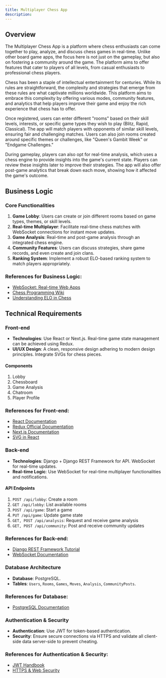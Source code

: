 ```yaml
---
title: Multiplayer Chess App
description: 
---
```


## Overview

The Multiplayer Chess App is a platform where chess enthusiasts can come together to play, analyze, and discuss chess games in real-time. Unlike other board game apps, the focus here is not just on the gameplay, but also on fostering a community around the game. The platform aims to offer features that cater to players of all levels, from casual enthusiasts to professional chess players.

Chess has been a staple of intellectual entertainment for centuries. While its rules are straightforward, the complexity and strategies that emerge from these rules are what captivate millions worldwide. This platform aims to embrace this complexity by offering various modes, community features, and analytics that help players improve their game and enjoy the rich experience that chess has to offer.

Once registered, users can enter different "rooms" based on their skill levels, interests, or specific game types they wish to play (Blitz, Rapid, Classical). The app will match players with opponents of similar skill levels, ensuring fair and challenging matches. Users can also join rooms created around specific themes or challenges, like "Queen's Gambit Week" or "Endgame Challenges."

During gameplay, players can also opt for real-time analysis, which uses a chess engine to provide insights into the game's current state. Players can review these insights later to improve their strategies. The app will also offer post-game analytics that break down each move, showing how it affected the game's outcome.

## Business Logic

### Core Functionalities

1. **Game Lobby**: Users can create or join different rooms based on game types, themes, or skill levels.
2. **Real-time Multiplayer**: Facilitate real-time chess matches with WebSocket connections for instant move updates.
3. **Game Analysis**: Real-time and post-game analysis through an integrated chess engine. 
4. **Community Features**: Users can discuss strategies, share game records, and even create and join clans.
5. **Ranking System**: Implement a robust ELO-based ranking system to match players appropriately.

### References for Business Logic:

- [WebSocket: Real-time Web Apps](https://developer.mozilla.org/en-US/docs/Web/API/WebSockets_API)
- [Chess Programming Wiki](https://www.chessprogramming.org/)
- [Understanding ELO in Chess](https://en.wikipedia.org/wiki/Elo_rating_system)

## Technical Requirements

### Front-end

- **Technologies**: Use React or Next.js. Real-time game state management can be achieved using Redux.
- **UI/UX Design**: A clean, responsive design adhering to modern design principles. Integrate SVGs for chess pieces.

#### Components

1. Lobby
2. Chessboard
3. Game Analysis
4. Chatroom
5. Player Profile

### References for Front-end:

- [React Documentation](https://reactjs.org/docs/getting-started.html)
- [Redux Official Documentation](https://redux.js.org/)
- [Next.js Documentation](https://nextjs.org/docs)
- [SVG in React](https://reactjs.org/docs/dom-elements.html#all-supported-svg-attributes)

### Back-end

- **Technologies**: Django + Django REST Framework for API. WebSocket for real-time updates.
- **Real-time Logic**: Use WebSocket for real-time multiplayer functionalities and notifications.

#### API Endpoints

1. `POST /api/lobby`: Create a room
2. `GET /api/lobby`: List available rooms
3. `POST /api/game`: Start a game
4. `PUT /api/game`: Update game state
5. `GET, POST /api/analysis`: Request and receive game analysis
6. `GET, POST /api/community`: Post and receive community updates

### References for Back-end:

- [Django REST Framework Tutorial](https://www.django-rest-framework.org/tutorial/quickstart/)
- [WebSocket Documentation](https://developer.mozilla.org/en-US/docs/Web/API/WebSocket)

### Database Architecture

- **Database**: PostgreSQL.
- **Tables**: `Users`, `Rooms`, `Games`, `Moves`, `Analysis`, `CommunityPosts`.

### References for Database:

- [PostgreSQL Documentation](https://www.postgresql.org/docs/)

### Authentication & Security

- **Authentication**: Use JWT for token-based authentication.
- **Security**: Ensure secure connections via HTTPS and validate all client-side data server-side to prevent cheating.

### References for Authentication & Security:

- [JWT Handbook](https://auth0.com/resources/ebooks/jwt-handbook)
- [HTTPS & Web Security](https://developer.mozilla.org/en-US/docs/Web/HTTP/Overview)
